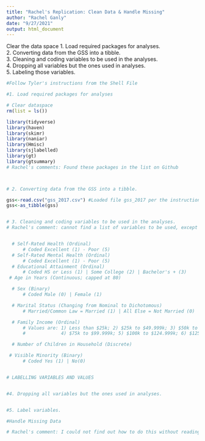 ```yaml
---
title: "Rachel's Replication: Clean Data & Handle Missing"
author: "Rachel Ganly"
date: "9/27/2021"
output: html_document
---
```


Clear the data space
1. Load required packages for analyses.  
2. Converting data from the GSS into a tibble.  
3. Cleaning and coding variables to be used in the analyses.  
4. Dropping all variables but the ones used in analyses.  
5. Labeling those variables. 

```r

#Follow Tyler's instructions from the Shell File

#1. Load required packages for analyses

# Clear dataspace
rm(list = ls())

library(tidyverse)
library(haven)
library(skimr)
library(naniar)
library(Hmisc)
library(sjlabelled)
library(gt)
library(gtsummary)
# Rachel's comments: Found these packages in the list on Github



# 2. Converting data from the GSS into a tibble.  

gss<-read.csv("gss_2017.csv") #Loaded file gss_2017 per the instructions
gss<-as_tibble(gss)


# 3. Cleaning and coding variables to be used in the analyses.  
# Rachel's comment: cannot find a list of variables to be used, except by reading the code


  # Self-Rated Health (Ordinal)
      # Coded Excellent (1) - Poor (5)
  # Self-Rated Mental Health (Ordinal)
      # Coded Excellent (1) - Poor (5)
  # Educational Attainment (Ordinal)
      # Coded HS or Less (1) | Some College (2) | Bachelor's + (3)
 # Age in Years (Continuous; capped at 80)

  # Sex (Binary)
      # Coded Male (0) | Female (1)

  # Marital Status (Changing from Nominal to Dichotomous)
      # Married/Common Law = Married (1) | All Else = Not Married (0)

  # Family Income (Ordinal)
      # Values are: 1) Less than $25k; 2) $25k to $49.999k; 3) $50k to 74.999k;
      #             4) $75k to $99.999k; 5) $100k to $124.999k; 6) $125k or more

  # Number of Children in Household (Discrete)

 # Visible Minority (Binary) 
      # Coded Yes (1) | No(0)


# LABELLING VARIABLES AND VALUES


#4. Dropping all variables but the ones used in analyses.  


#5. Label variables. 


```


```r
#Handle Missing Data

# Rachel's comment: I could not find out how to do this without reading the code in full 

```